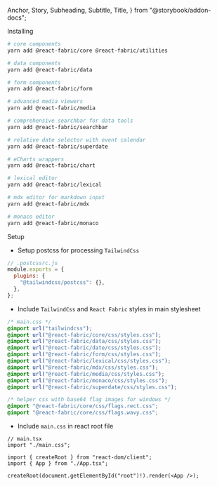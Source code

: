   Anchor,
  Story,
  Subheading,
  Subtitle,
  Title,
} from "@storybook/addon-docs";

<Meta title="Using the library" />

<Title>Using the library</Title>

<Subheading>Installing</Subheading>

```bash
# core components
yarn add @react-fabric/core @react-fabric/utilities

# data components
yarn add @react-fabric/data

# form components
yarn add @react-fabric/form

# advanced media viewers
yarn add @react-fabric/media

# comprehensive searchbar for data tools
yarn add @react-fabric/searchbar

# relative date selector with event calendar
yarn add @react-fabric/superdate

# eCharts wrappers
yarn add @react-fabric/chart

# lexical editor
yarn add @react-fabric/lexical

# mdx editor for markdown input
yarn add @react-fabric/mdx

# monaco editor
yarn add @react-fabric/monaco

```

<Subheading>Setup</Subheading>

- Setup postcss for processing `TailwindCss`

```js
// .postcssrc.js
module.exports = {
  plugins: {
    "@tailwindcss/postcss": {},
  },
};
```

- Include `TailwindCss` and `React Fabric` styles in main stylesheet

```css
/* main.css */
@import url("tailwindcss");
@import url("@react-fabric/core/css/styles.css");
@import url("@react-fabric/data/css/styles.css");
@import url("@react-fabric/date/css/styles.css");
@import url("@react-fabric/form/css/styles.css");
@import url("@react-fabric/lexical/css/styles.css");
@import url("@react-fabric/mdx/css/styles.css");
@import url("@react-fabric/media/css/styles.css");
@import url("@react-fabric/monaco/css/styles.css");
@import url("@react-fabric/superdate/css/styles.css");

/* helper css with base64 flag images for windows */
@import "@react-fabric/core/css/flags.rect.css";
@import "@react-fabric/core/css/flags.wavy.css";
```

- Include `main.css` in react root file

```tsx
// main.tsx
import "./main.css";

import { createRoot } from "react-dom/client";
import { App } from "./App.tsx";

createRoot(document.getElementById("root")!).render(<App />);
```
